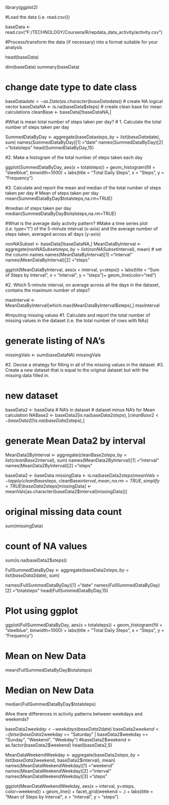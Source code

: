 library(ggplot2)

#Load the data (i.e. \color{red}{\verb|read.csv()|}read.csv())

baseData <- read.csv("F:/TECHNOLOGY/Coursera/R/repdata_data_activity/activity.csv")

#Process/transform the data (if necessary) into a format suitable for your analysis

head(baseData)

dim(baseData)
summary(baseData)

# change date type to date class 
baseData$date <- as.Date(as.character(baseData$date))
# create NA logical vector
baseDataNA <- is.na(baseData$steps)
# create clean base for mean calculations
cleanBase <- baseData[!baseDataNA,]


#What is mean total number of steps taken per day?
# 1. Calculate the total number of steps taken per day


SummedDataByDay <- aggregate(baseData$steps, by=list(baseData$date), sum)
names(SummedDataByDay)[1] ="date"
names(SummedDataByDay)[2] ="totalsteps"
head(SummedDataByDay,15)

#2. Make a histogram of the total number of steps taken each day

ggplot(SummedDataByDay, aes(x = totalsteps)) +
  geom_histogram(fill = "steelblue", binwidth=1000) +
  labs(title = "Total Daily Steps", x = "Steps", y = "Frequency")


#3. Calculate and report the mean and median of the total number of steps taken per day
# Mean of steps taken per day
mean(SummedDataByDay$totalsteps,na.rm=TRUE)

#median of steps taken per day
median(SummedDataByDay$totalsteps,na.rm=TRUE)

#What is the average daily activity pattern?
#Make a time series plot (i.e. \color{red}{\verb|type = "l"|}type="l") of the 5-minute interval (x-axis) and the average number of steps taken, averaged across all days (y-axis)

nonNASubset <- baseData[!baseDataNA,]
MeanDataByInterval <- aggregate(nonNASubset$steps, by=list(nonNASubset$interval), mean)
# set the column names
names(MeanDataByInterval)[1] ="interval"
names(MeanDataByInterval)[2] ="steps"

ggplot(MeanDataByInterval, aes(x = interval, y=steps)) +
  labs(title = "Sum of Steps by Interval", x = "interval", y = "steps")+
  geom_line(color="red") 


#2. Which 5-minute interval, on average across all the days in the dataset, contains the maximum number of steps?

maxInterval <- MeanDataByInterval[which.max(MeanDataByInterval$steps),]
maxInterval


#Imputing missing values
#1. Calculate and report the total number of missing values in the dataset (i.e. the total number of rows with NAs)

# generate listing of NA's
missingVals <- sum(baseDataNA)
missingVals


#2. Devise a strategy for filling in all of the missing values in the dataset. 
#3. Create a new dataset that is equal to the original dataset but with the missing data filled in.






# new dataset
baseData2 <- baseData
# NA's in dataset
# dataset minus NA's for Mean calculation
NABase2 <- baseData2[is.na(baseData2$steps),]
cleanBase2 <- baseData2[!is.na(baseData2$steps),]

# generate Mean Data2 by interval
MeanData2ByInterval <- aggregate(cleanBase2$steps, by=list(cleanBase2$interval), sum)
names(MeanData2ByInterval)[1] ="interval"
names(MeanData2ByInterval)[2] ="steps"

baseData2 <- baseData
missingData <- is.na(baseData2$steps)
meanVals <- tapply(cleanBase$steps, cleanBase$interval, mean, na.rm=TRUE, simplify=TRUE)
baseData2$steps[missingData] <- meanVals[as.character(baseData2$interval[missingData])]

# original missing data count
sum(missingData)



# count of NA values
sum(is.na(baseData2$steps))

FullSummedDataByDay <- aggregate(baseData2$steps, by=list(baseData2$date), sum)

names(FullSummedDataByDay)[1] ="date"
names(FullSummedDataByDay)[2] ="totalsteps"
head(FullSummedDataByDay,15)

# Plot using ggplot
ggplot(FullSummedDataByDay, aes(x = totalsteps)) +
  geom_histogram(fill = "steelblue", binwidth=1000) +
  labs(title = "Total Daily Steps", x = "Steps", y = "Frequency")

# Mean on New Data
mean(FullSummedDataByDay$totalsteps)

# Median on New Data
median(FullSummedDataByDay$totalsteps)


#Are there differences in activity patterns between weekdays and weekends?

baseData2$weekday <- weekdays(baseData2$date)
baseData2$weekend <- ifelse (baseData2$weekday == "Saturday" | baseData2$weekday == "Sunday", "Weekend", "Weekday")
#baseData2$weekend <- as.factor(baseData2$weekend)
head(baseData2,5)


MeanDataWeekendWeekday <- aggregate(baseData2$steps, by=list(baseData2$weekend, baseData2$interval), mean)
names(MeanDataWeekendWeekday)[1] ="weekend"
names(MeanDataWeekendWeekday)[2] ="interval"
names(MeanDataWeekendWeekday)[3] ="steps"

ggplot(MeanDataWeekendWeekday, aes(x = interval, y=steps, color=weekend)) +
  geom_line() +
  facet_grid(weekend ~ .) +
  labs(title = "Mean of Steps by Interval", x = "interval", y = "steps")
